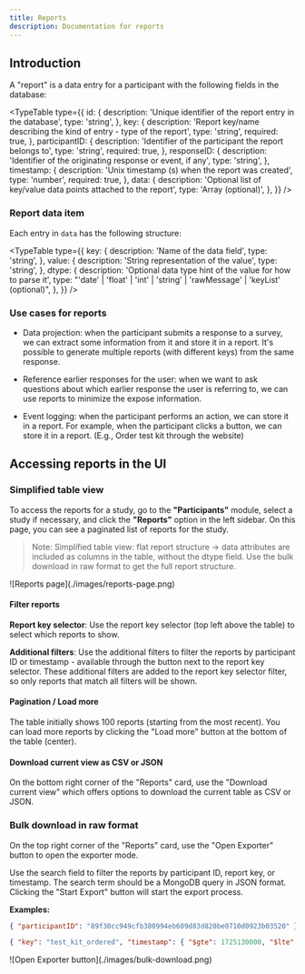 ```yaml
---
title: Reports
description: Documentation for reports
---
```



## Introduction

A "report" is a data entry for a participant with the following fields in the database:

<TypeTable
  type={{
    id: {
      description: 'Unique identifier of the report entry in the database',
      type: 'string',
    },
    key: {
      description: 'Report key/name describing the kind of entry - type of the report',
      type: 'string',
      required: true,
    },
    participantID: {
      description: 'Identifier of the participant the report belongs to',
      type: 'string',
      required: true,
    },
    responseID: {
      description: 'Identifier of the originating response or event, if any',
      type: 'string',
    },
    timestamp: {
      description: 'Unix timestamp (s) when the report was created',
      type: 'number',
      required: true,
    },
    data: {
      description: 'Optional list of key/value data points attached to the report',
      type: 'Array<ReportDataItem> (optional)',
    },
  }}
/>

### Report data item

Each entry in `data` has the following structure:

<TypeTable
  type={{
    key: {
      description: 'Name of the data field',
      type: 'string',
    },
    value: {
      description: 'String representation of the value',
      type: 'string',
    },
    dtype: {
      description: 'Optional data type hint of the value for how to parse it',
      type: "'date' | 'float' | 'int' | 'string' | 'rawMessage' | 'keyList' (optional)",
    },
  }}
/>


### Use cases for reports

- Data projection: when the participant submits a response to a survey, we can extract some information from it and store it in a report. It's possible to generate multiple reports (with different keys) from the same response.

- Reference earlier responses for the user: when we want to ask questions about which earlier response the user is referring to, we can use reports to minimize the expose information.

- Event logging: when the participant performs an action, we can store it in a report. For example, when the participant clicks a button, we can store it in a report. (E.g., Order test kit through the website)


## Accessing reports in the UI

### Simplified table view

To access the reports for a study, go to the **"Participants"** module, select a study if necessary, and click the **"Reports"** option in the left sidebar.
On this page, you can see a paginated list of reports for the study.

> Note: Simplified table view: flat report structure -> data attributes are included as columns in the table, without the dtype field. Use the bulk download in raw format to get the full report structure.

<div className='block mx-auto w-fit'>
![Reports page](./images/reports-page.png)
</div>


#### Filter reports

**Report key selector**: Use the report key selector (top left above the table) to select which reports to show.

<ImageZoom
className='p-2 bg-neutral-200 rounded-xl mx-auto'
src={reportKeySelectionImg}
width={400}
height={200}
alt="Report key selector"
/>

**Additional filters**: Use the additional filters to filter the reports by participant ID or timestamp - available through the button next to the report key selector. These additional filters are added to the report key selector filter, so only reports that match all filters will be shown.

<ImageZoom
className='p-2 bg-neutral-200 rounded-xl mx-auto'
src={optionalFiltersImg}
width={400}
height={200}
alt="Additional filters"
/>




#### Pagination / Load more

The table initially shows 100 reports (starting from the most recent). You can load more reports by clicking the "Load more" button at the bottom of the table (center).

#### Download current view as CSV or JSON

On the bottom right corner of the "Reports" card, use the "Download current view" which offers options to download the current table as CSV or JSON.


<ImageZoom
className='p-2 bg-neutral-200 rounded-xl mx-auto'
src={downloadOptionsImg}
width={240}
height={240}
alt="Download options"
/>



### Bulk download in raw format

On the top right corner of the "Reports" card, use the "Open Exporter" button to open the exporter mode.

Use the search field to filter the reports by participant ID, report key, or timestamp. The search term should be a MongoDB query in JSON format.
Clicking the "Start Export" button will start the export process.


**Examples:**

```json
{ "participantID": "89f30cc949cfb380994eb609d83d820be0710d0923b03520" }
```

```json
{ "key": "test_kit_ordered", "timestamp": { "$gte": 1725130000, "$lte": 1727818400 } }
```

<div className='block mx-auto w-fit'>
![Open Exporter button](./images/bulk-download.png)
</div>



